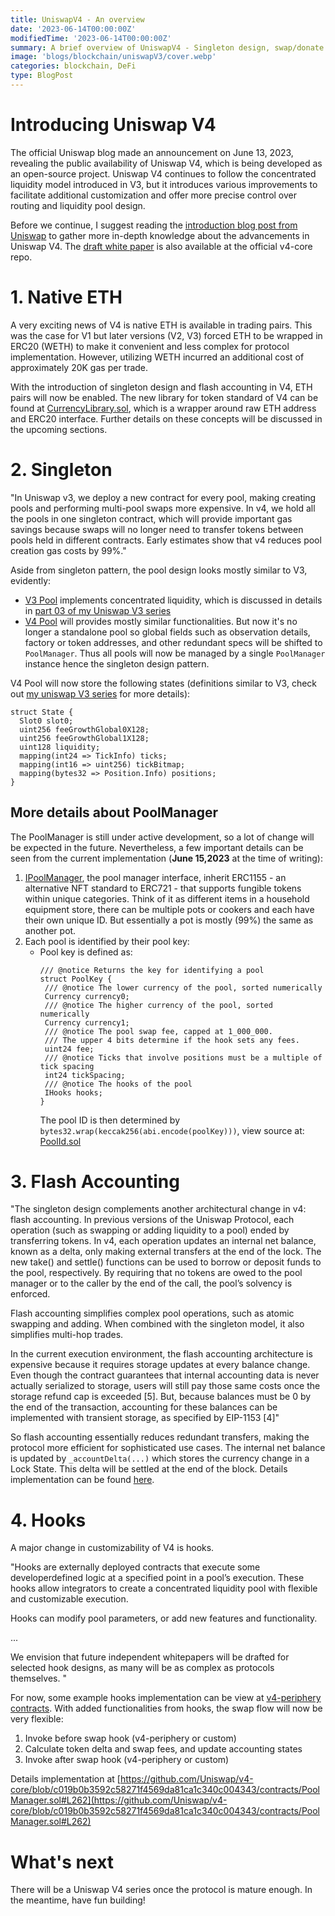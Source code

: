 ```yaml
---
title: UniswapV4 - An overview
date: '2023-06-14T00:00:00Z'
modifiedTime: '2023-06-14T00:00:00Z'
summary: A brief overview of UniswapV4 - Singleton design, swap/donate hooks, flash accounting
image: 'blogs/blockchain/uniswapV3/cover.webp'
categories: blockchain, DeFi
type: BlogPost
---
```


# Introducing Uniswap V4

The official Uniswap blog made an announcement on June 13, 2023, revealing the public availability of Uniswap V4,
which is being developed as an open-source project. Uniswap V4 continues to follow the concentrated liquidity model introduced in V3,
but it introduces various improvements to facilitate additional customization and offer more precise control over routing and liquidity pool design.

Before we continue, I suggest reading the [introduction blog post from Uniswap](https://blog.uniswap.org/uniswap-v4) to gather more in-depth knowledge about the advancements in Uniswap V4.
The [draft white paper](https://github.com/Uniswap/v4-core/blob/main/whitepaper-v4-draft.pdf) is also available at the official v4-core repo.

# 1. Native ETH

A very exciting news of V4 is native ETH is available in trading pairs. This was the case for V1 but later versions (V2, V3)
forced ETH to be wrapped in ERC20 (WETH) to make it convenient and less complex for protocol implementation.
However, utilizing WETH incurred an additional cost of approximately 20K gas per trade.

With the introduction of singleton design and flash accounting in V4, ETH pairs will now be enabled.
The new library for token standard of V4 can be found at [CurrencyLibrary.sol](https://github.com/Uniswap/v4-core/blob/main/contracts/libraries/CurrencyLibrary.sol),
which is a wrapper around raw ETH address and ERC20 interface.
Further details on these concepts will be discussed in the upcoming sections.

# 2. Singleton

<Quote author="Uniswap V4 blog" className="my-2">
  "In Uniswap v3, we deploy a new contract for every pool, making creating pools and performing multi-pool swaps more
  expensive. In v4, we hold all the pools in one singleton contract, which will provide important gas savings because
  swaps will no longer need to transfer tokens between pools held in different contracts. Early estimates show that v4
  reduces pool creation gas costs by 99%."
</Quote>

Aside from singleton pattern, the pool design looks mostly similar to V3, evidently:

- [V3 Pool](https://github.com/Uniswap/v3-core/blob/main/contracts/UniswapV3Pool.sol#L379) implements concentrated liquidity, which is discussed in details in [part 03 of my Uniswap V3 series](https://philho.xyz/blog/blockchain/DeFi/uniswapV3/03)
- [V4 Pool](https://github.com/Uniswap/v4-core/blob/main/contracts/libraries/Pool.sol) will provides mostly similar functionalities.
  But now it's no longer a standalone pool so global fields such as observation details, factory or token addresses, and other redundant specs will be shifted to `PoolManager`.
  Thus all pools will now be managed by a single `PoolManager` instance hence the singleton design pattern.

V4 Pool will now store the following states (definitions similar to V3, check out [my uniswap V3 series](https://philho.xyz/blog/blockchain/DeFi/uniswapV3/01) for more details):

```solidity
struct State {
  Slot0 slot0;
  uint256 feeGrowthGlobal0X128;
  uint256 feeGrowthGlobal1X128;
  uint128 liquidity;
  mapping(int24 => TickInfo) ticks;
  mapping(int16 => uint256) tickBitmap;
  mapping(bytes32 => Position.Info) positions;
}
```

## More details about PoolManager

The PoolManager is still under active development, so a lot of change will be expected in the future.
Nevertheless, a few important details can be seen from the current implementation (**June 15,2023** at the time of writing):

1. [IPoolManager](https://github.com/Uniswap/v4-core/blob/main/contracts/interfaces/IPoolManager.sol), the pool manager interface, inherit ERC1155 - an alternative NFT standard to ERC721 - that supports fungible tokens within unique categories.
   Think of it as different items in a household equipment store, there can be multiple pots or cookers and each have their own unique ID.
   But essentially a pot is mostly (99%) the same as another pot.
2. Each pool is identified by their pool key:
   - Pool key is defined as:
     ```solidity
     /// @notice Returns the key for identifying a pool
     struct PoolKey {
      /// @notice The lower currency of the pool, sorted numerically
      Currency currency0;
      /// @notice The higher currency of the pool, sorted numerically
      Currency currency1;
      /// @notice The pool swap fee, capped at 1_000_000.
      /// The upper 4 bits determine if the hook sets any fees.
      uint24 fee;
      /// @notice Ticks that involve positions must be a multiple of tick spacing
      int24 tickSpacing;
      /// @notice The hooks of the pool
      IHooks hooks;
     }
     ```
     The pool ID is then determined by `bytes32.wrap(keccak256(abi.encode(poolKey)))`, view source at: [PoolId.sol](https://github.com/Uniswap/v4-core/blob/main/contracts/libraries/PoolId.sol)

# 3. Flash Accounting

<Quote author="Uniswap V4 draft paper" className="my-2">
"The singleton design complements another architectural change in v4: flash accounting. In previous versions of the
Uniswap Protocol, each operation (such as swapping or adding liquidity to a pool) ended by transferring tokens. In v4,
each operation updates an internal net balance, known as a delta, only making external transfers at the end of the
lock. The new take() and settle() functions can be used to borrow or deposit funds to the pool, respectively. By
requiring that no tokens are owed to the pool manager or to the caller by the end of the call, the pool’s solvency is
enforced.

Flash accounting simplifies complex pool operations, such as atomic swapping and adding. When combined with
the singleton model, it also simplifies multi-hop trades.

In the current execution environment, the flash accounting
architecture is expensive because it requires storage updates at every balance change. Even though the contract
guarantees that internal accounting data is never actually serialized to storage, users will still pay those same
costs once the storage refund cap is exceeded [5]. But, because balances must be 0 by the end of the transaction,
accounting for these balances can be implemented with transient storage, as specified by EIP-1153 [4]"

</Quote>

So flash accounting essentially reduces redundant transfers, making the protocol more efficient for sophisticated use cases.
The internal net balance is updated by `_accountDelta(...)` which stores the currency change in a Lock State.
This delta will be settled at the end of the block. Details implementation can be found [here](https://github.com/Uniswap/v4-core/blob/c019b0b3592c58271f4569da81ca1c340c004343/contracts/PoolManager.sol#L179).

# 4. Hooks

A major change in customizability of V4 is hooks.

<Quote>
"Hooks are externally deployed contracts that execute some developerdefined logic at a specified point in a pool’s execution. These hooks
allow integrators to create a concentrated liquidity pool with flexible and customizable execution.

Hooks can modify pool parameters, or add new features and
functionality.

...

We envision that future independent whitepapers will be drafted
for selected hook designs, as many will be as complex as protocols
themselves.
"

</Quote>

For now, some example hooks implementation can be view at [v4-periphery contracts](https://github.com/Uniswap/v4-periphery/tree/main/contracts/hooks/examples).
With added functionalities from hooks, the swap flow will now be very flexible:

1. Invoke before swap hook (v4-periphery or custom)
2. Calculate token delta and swap fees, and update accounting states
3. Invoke after swap hook (v4-periphery or custom)

Details implementation at [https://github.com/Uniswap/v4-core/blob/c019b0b3592c58271f4569da81ca1c340c004343/contracts/PoolManager.sol#L262](https://github.com/Uniswap/v4-core/blob/c019b0b3592c58271f4569da81ca1c340c004343/contracts/PoolManager.sol#L262)


# What's next

There will be a Uniswap V4 series once the protocol is mature enough.
In the meantime, have fun building!

